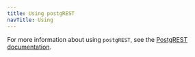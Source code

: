 ```yaml
---
title: Using postgREST
navTitle: Using
---
```


For more information about using `postgREST`, see the [PostgREST documentation](https://postgrest.org/en/stable/index.html).